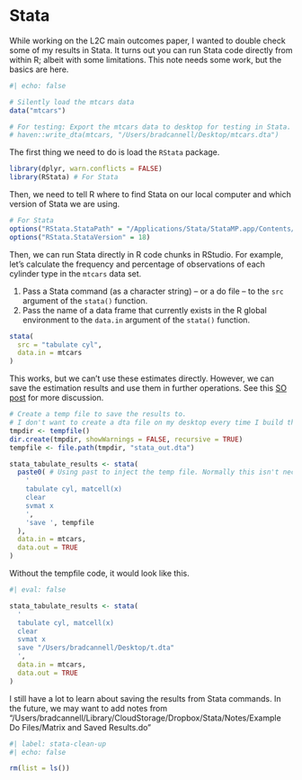 # Stata {#sec-stata}

While working on the L2C main outcomes paper, I wanted to double check some of my results in Stata. It turns out you can run Stata code directly from within R; albeit with some limitations. This note needs some work, but the basics are here.

```r
#| echo: false

# Silently load the mtcars data
data("mtcars")

# For testing: Export the mtcars data to desktop for testing in Stata.
# haven::write_dta(mtcars, "/Users/bradcannell/Desktop/mtcars.dta")
```

The first thing we need to do is load the `RStata` package.

```r
library(dplyr, warn.conflicts = FALSE)
library(RStata) # For Stata
```

Then, we need to tell R where to find Stata on our local computer and which version of Stata we are using. 

```r
# For Stata
options("RStata.StataPath" = "/Applications/Stata/StataMP.app/Contents/MacOS/stata-mp")
options("RStata.StataVersion" = 18)
```

Then, we can run Stata directly in R code chunks in RStudio. For example, let's calculate the frequency and percentage of observations of each cylinder type in the `mtcars` data set.

1. Pass a Stata command (as a character string) -- or a do file -- to the `src` argument of the `stata()` function.
2. Pass the name of a data frame that currently exists in the R global environment to the `data.in` argument of the `stata()` function.

```r
stata(
  src = "tabulate cyl",
  data.in = mtcars
)
```

This works, but we can't use these estimates directly. However, we can save the estimation results and use them in further operations. See this [SO post](https://stackoverflow.com/questions/57881623/how-to-capture-rstata-package-output-for-subsequent-processing-in-r) for more discussion. 

```r
# Create a temp file to save the results to.
# I don't want to create a dta file on my desktop every time I build this book.
tmpdir <- tempfile()
dir.create(tmpdir, showWarnings = FALSE, recursive = TRUE)
tempfile <- file.path(tmpdir, "stata_out.dta")
```

```r
stata_tabulate_results <- stata(
  paste0( # Using past to inject the temp file. Normally this isn't necessary
    '
    tabulate cyl, matcell(x)
    clear
    svmat x
    ',
    'save ', tempfile
  ),
  data.in = mtcars,
  data.out = TRUE
)
```

Without the tempfile code, it would look like this.

```r
#| eval: false

stata_tabulate_results <- stata(
  '
  tabulate cyl, matcell(x)
  clear
  svmat x
  save "/Users/bradcannell/Desktop/t.dta"
  ',
  data.in = mtcars,
  data.out = TRUE
)
```

I still have a lot to learn about saving the results from Stata commands. In the future, we may want to add notes from "/Users/bradcannell/Library/CloudStorage/Dropbox/Stata/Notes/Example Do Files/Matrix and Saved Results.do"

```r
#| label: stata-clean-up
#| echo: false

rm(list = ls())
```
